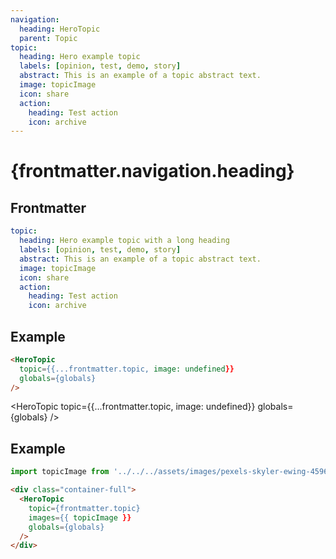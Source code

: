 ```yaml
---
navigation:
  heading: HeroTopic
  parent: Topic
topic:
  heading: Hero example topic
  labels: [opinion, test, demo, story]
  abstract: This is an example of a topic abstract text.
  image: topicImage
  icon: share
  action:
    heading: Test action
    icon: archive
---
```


# {frontmatter.navigation.heading}
## Frontmatter
```yaml
topic:
  heading: Hero example topic with a long heading
  labels: [opinion, test, demo, story]
  abstract: This is an example of a topic abstract text.
  image: topicImage
  icon: share
  action:
    heading: Test action
    icon: archive
```

## Example
```html
<HeroTopic
  topic={{...frontmatter.topic, image: undefined}}
  globals={globals}
/>
```
<HeroTopic
  topic={{...frontmatter.topic, image: undefined}}
  globals={globals}
/>

## Example
```js
import topicImage from '../../../assets/images/pexels-skyler-ewing-4596712.jpg'
```
```html
<div class="container-full">
  <HeroTopic
    topic={frontmatter.topic}
    images={{ topicImage }}
    globals={globals}
  />
</div>
```
<div class="container-full">
  <HeroTopic
    topic={frontmatter.topic}
    images={{ topicImage }}
    globals={globals}
  />
</div>
